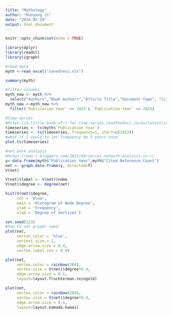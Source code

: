 ```yaml
---
title: "Mythology"
author: "Kunyang Ji"
date: "2024-02-29"
output: html_document
---
```


```r
knitr::opts_chunk$set(echo = TRUE)
```

```r
library(dplyr)
library(readxl)
library(igraph)
```


```r
#read data
myth <-read_excel("savedrecs.xls")
```

```r
summary(myth)
```

```r
#filter columns
myth_new <- myth %>%
  select("Authors","Book Authors","Article Title","Document Type", "Cited Reference Count","Publisher","Publisher City","Publication Year","Start Page","End Page","Abstract")
myth_new <-myth_new %>%
  filter(`Publication Year` >= 1923 & `Publication Year` <= 2023)
```

```r
#time-series
#https://a-little-book-of-r-for-time-series.readthedocs.io/en/latest/src/timeseries.html
timeseries <- ts(myth$`Publication Year`)
timeseries <- ts(timeseries, frequency=1, start=c(1923))
#what if I would to let frequency be 5 years once
plot.ts(timeseries)
```

```r
#net work analysis
#https://www.r-bloggers.com/2021/04/social-network-analysis-in-r/
y<-data.frame(myth$"Publication Year",myth$"Cited Reference Count")
net <- graph.data.frame(y, directed=T)
V(net)
```

```r
V(net)$label <- V(net)$name
V(net)$degree <- degree(net)
```

```r
hist(V(net)$degree,
     col = 'blue',
     main = 'Histogram of Node Degree',
     ylab = 'Frequency',
     xlab = 'Degree of Vertices')
```

```r
set.seed(123)
#how to set proper seed
plot(net,
     vertex.color = 'blue',
     vertext.size = 2,
     edge.arrow.size = 0.4,
     vertex.label.cex = 0.8)
```

```r
plot(net,
     vertex.color = rainbow(204),
     vertex.size = V(net)$degree*0.4,
     edge.arrow.size = 0.1,
     layout=layout.fruchterman.reingold)
```

```r
plot(net,
     vertex.color = rainbow(204),
     vertex.size = V(net)$degree*0.4,
     edge.arrow.size = 0.1,
     layout=layout.kamada.kawai)
```

